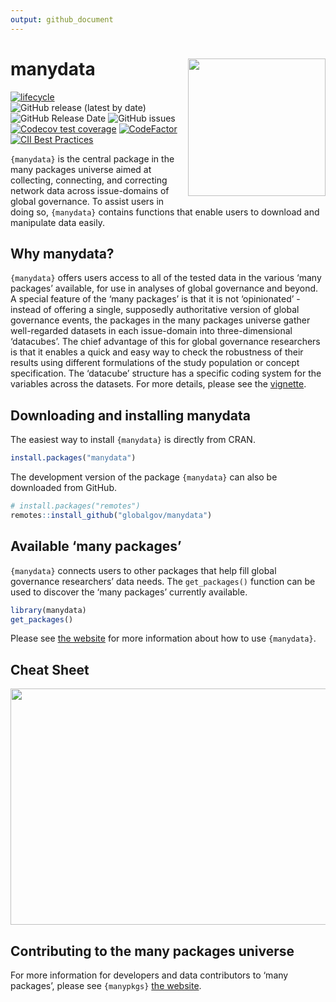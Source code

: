```yaml
---
output: github_document
---
```

# manydata <img src="man/figures/manydataLogo.png" align="right" width="220"/>

<!-- badges: start -->
[![lifecycle](https://img.shields.io/badge/lifecycle-experimental-orange.svg)](https://www.tidyverse.org/lifecycle/#experimental)
![GitHub release (latest by date)](https://img.shields.io/github/v/release/globalgov/manydata)
![GitHub Release Date](https://img.shields.io/github/release-date/globalgov/manydata)
![GitHub issues](https://img.shields.io/github/issues-raw/globalgov/manydata)
<!-- [![HitCount](http://hits.dwyl.com/globalgov/manydata.svg)](http://hits.dwyl.com/globalgov/manydata) -->
[![Codecov test coverage](https://codecov.io/gh/globalgov/manydata/branch/main/graph/badge.svg)](https://app.codecov.io/gh/globalgov/manydata?branch=main)
[![CodeFactor](https://www.codefactor.io/repository/github/globalgov/manydata/badge)](https://www.codefactor.io/repository/github/globalgov/manydata)
[![CII Best Practices](https://bestpractices.coreinfrastructure.org/projects/4562/badge)](https://bestpractices.coreinfrastructure.org/projects/4562)
<!-- ![GitHub All Releases](https://img.shields.io/github/downloads/jhollway/roctopus/total) -->
<!-- badges: end -->

`{manydata}` is the central package in the many packages universe aimed at collecting, connecting, and correcting network data across issue-domains of global governance. To assist users in doing so, `{manydata}` contains functions that enable users to download and manipulate data easily.

## Why manydata?

`{manydata}` offers users access to all of the tested data in the various 'many packages' available,
for use in analyses of global governance and beyond.
A special feature of the 'many packages' is that it is not 'opinionated' - instead of
offering a single, supposedly authoritative version of global governance events,
the packages in the many packages universe gather well-regarded datasets in each issue-domain
into three-dimensional 'datacubes'.
The chief advantage of this for global governance researchers is that it enables
a quick and easy way to check the robustness of their results using different formulations of
the study population or concept specification.
The 'datacube' structure has a specific coding system for the variables across the datasets. 
For more details, please see the [vignette](https://globalgov.github.io/manydata/articles/user.html).

## Downloading and installing manydata

The easiest way to install `{manydata}` is directly from CRAN.

```r
install.packages("manydata")
```

The development version of the package `{manydata}` can also be downloaded from GitHub. 

```r
# install.packages("remotes")
remotes::install_github("globalgov/manydata")
```

## Available 'many packages'

`{manydata}` connects users to other packages that help fill global governance researchers' data needs.
The `get_packages()` function can be used to discover the 'many packages' currently available.

```r
library(manydata)
get_packages()
```

Please see [the website](https://globalgov.github.io/manydata/) for more information about how to use `{manydata}`.

## Cheat Sheet

<a href="https://github.com/globalgov/manydata/blob/main/man/figures/cheatsheet.pdf"><img src="https://raw.githubusercontent.com/globalgov/manydata/main/man/figures/cheatsheet.png" width="525" height="378"/></a>

## Contributing to the many packages universe

For more information for developers and data contributors to 'many packages', please see `{manypkgs}` [the website](https://globalgov.github.io/manypkgs/).
